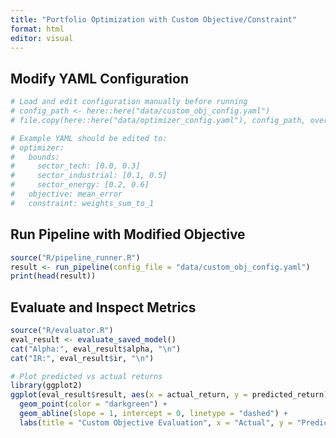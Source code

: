 ```yaml
---
title: "Portfolio Optimization with Custom Objective/Constraint"
format: html
editor: visual
---
```


## Modify YAML Configuration

```r
# Load and edit configuration manually before running
# config_path <- here::here("data/custom_obj_config.yaml")
# file.copy(here::here("data/optimizer_config.yaml"), config_path, overwrite = TRUE)

# Example YAML should be edited to:
# optimizer:
#   bounds:
#     sector_tech: [0.0, 0.3]
#     sector_industrial: [0.1, 0.5]
#     sector_energy: [0.2, 0.6]
#   objective: mean_error
#   constraint: weights_sum_to_1
```

## Run Pipeline with Modified Objective

```r
source("R/pipeline_runner.R")
result <- run_pipeline(config_file = "data/custom_obj_config.yaml")
print(head(result))
```

## Evaluate and Inspect Metrics

```r
source("R/evaluator.R")
eval_result <- evaluate_saved_model()
cat("Alpha:", eval_result$alpha, "\n")
cat("IR:", eval_result$ir, "\n")
```

```r
# Plot predicted vs actual returns
library(ggplot2)
ggplot(eval_result$result, aes(x = actual_return, y = predicted_return)) +
  geom_point(color = "darkgreen") +
  geom_abline(slope = 1, intercept = 0, linetype = "dashed") +
  labs(title = "Custom Objective Evaluation", x = "Actual", y = "Predicted")
```